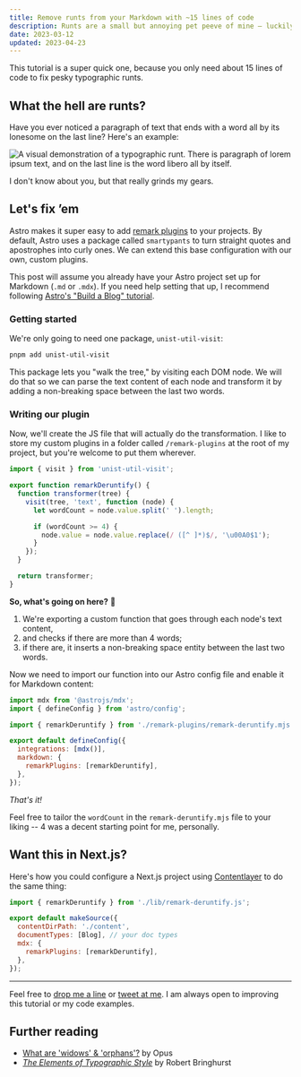 ```yaml
---
title: Remove runts from your Markdown with ~15 lines of code
description: Runts are a small but annoying pet peeve of mine — luckily, we can fix them.
date: 2023-03-12
updated: 2023-04-23
---
```


This tutorial is a super quick one, because you only need about 15 lines of code to fix pesky typographic runts.

## What the hell are runts?

Have you ever noticed a paragraph of text that ends with a word all by its lonesome on the last line? Here's an example:

<img
  src='https://binsta.dev/api/v1/files/DNmVvMs58T/transform?format=webp&size=lg&quality=hi'
  alt='A visual demonstration of a typographic runt. There is paragraph of lorem ipsum text, and on the
  last line is the word libero all by itself.'
  width={1000}
  height={321}
  loading='lazy'
/>

I don't know about you, but that really grinds my gears.

## Let's fix &rsquo;em

Astro makes it super easy to add [remark plugins](https://github.com/remarkjs/remark/blob/main/doc/plugins.md) to your projects. By default, Astro uses a package called `smartypants` to turn straight quotes and apostrophes into curly ones. We can extend this base configuration with our own, custom plugins.

This post will assume you already have your Astro project set up for Markdown (`.md` or `.mdx`). If you need help setting that up, I recommend following [Astro's "Build a Blog" tutorial](https://docs.astro.build/en/tutorial/0-introduction/).

### Getting started

We're only going to need one package, `unist-util-visit`:

```bash
pnpm add unist-util-visit
```

This package lets you "walk the tree," by visiting each DOM node. We will do that so we can parse the text content of each node and transform it by adding a non-breaking space between the last two words.

### Writing our plugin

Now, we'll create the JS file that will actually do the transformation. I like to store my custom plugins in a folder called `/remark-plugins` at the root of my project, but you're welcome to put them wherever.

```js title="remark-deruntify.mjs" showLineNumbers {8}
import { visit } from 'unist-util-visit';

export function remarkDeruntify() {
  function transformer(tree) {
    visit(tree, 'text', function (node) {
      let wordCount = node.value.split(' ').length;

      if (wordCount >= 4) {
        node.value = node.value.replace(/ ([^ ]*)$/, '\u00A0$1');
      }
    });
  }

  return transformer;
}
```

**So, what's going on here?** 🤔

1. We're exporting a custom function that goes through each node's text content,
2. and checks if there are more than 4 words;
3. if there are, it inserts a non-breaking space entity between the last two words.

Now we need to import our function into our Astro config file and enable it for Markdown content:

```js title="astro.config.mjs" showLineNumbers {4,9}
import mdx from '@astrojs/mdx';
import { defineConfig } from 'astro/config';

import { remarkDeruntify } from './remark-plugins/remark-deruntify.mjs';

export default defineConfig({
  integrations: [mdx()],
  markdown: {
    remarkPlugins: [remarkDeruntify],
  },
});
```

_That's it!_

Feel free to tailor the `wordCount` in the `remark-deruntify.mjs` file to your liking -- 4 was a decent starting point for me, personally.

## Want this in Next.js?

Here's how you could configure a Next.js project using [Contentlayer](https://www.contentlayer.dev/) to do the same thing:

```js title="contentlayer.config.js"
import { remarkDeruntify } from './lib/remark-deruntify.js';

export default makeSource({
  contentDirPath: './content',
  documentTypes: [Blog], // your doc types
  mdx: {
    remarkPlugins: [remarkDeruntify],
  },
});
```

---

Feel free to [drop me a line](mailto:john@eatmon.co) or [tweet at me](https://twitter.com/johneatmon_). I am always open to improving this tutorial or my code examples.

## Further reading

- [What are 'widows' & 'orphans'?](https://opusdesign.us/wordcount/typographic-widows-orphans/) by Opus
- [_The Elements of Typographic Style_](https://www.thriftbooks.com/w/the-elements-of-typographic-style_robert-bringhurst/278779/) by Robert Bringhurst
